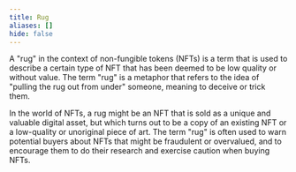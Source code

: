 ```yaml
---
title: Rug
aliases: []
hide: false
---
```




A "rug" in the context of non-fungible tokens (NFTs) is a term that is used to describe a certain type of NFT that has been deemed to be low quality or without value. The term "rug" is a metaphor that refers to the idea of "pulling the rug out from under" someone, meaning to deceive or trick them.&#x20;

In the world of NFTs, a rug might be an NFT that is sold as a unique and valuable digital asset, but which turns out to be a copy of an existing NFT or a low-quality or unoriginal piece of art. The term "rug" is often used to warn potential buyers about NFTs that might be fraudulent or overvalued, and to encourage them to do their research and exercise caution when buying NFTs.
